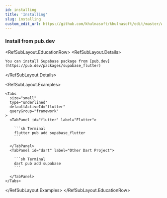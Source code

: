 ```yaml
---
id: installing
title: 'Installing'
slug: installing
custom_edit_url: https://github.com/khulnasoft/khulnasoft/edit/master/web/spec/supabase.yml
---
```


### Install from pub.dev

<RefSubLayout.EducationRow>
  <RefSubLayout.Details>

    You can install Supabase package from [pub.dev](https://pub.dev/packages/supabase_flutter)

  </RefSubLayout.Details>

  <RefSubLayout.Examples>

    <Tabs
      size="small"
      type="underlined"
      defaultActiveId="flutter"
      queryGroup="framework"
    >
      <TabPanel id="flutter" label="Flutter">

        ```sh Terminal
        flutter pub add supabase_flutter
        ```

      </TabPanel>
      <TabPanel id="dart" label="Other Dart Project">

        ```sh Terminal
        dart pub add supabase
        ```

      </TabPanel>
    </Tabs>

  </RefSubLayout.Examples>
</RefSubLayout.EducationRow>
